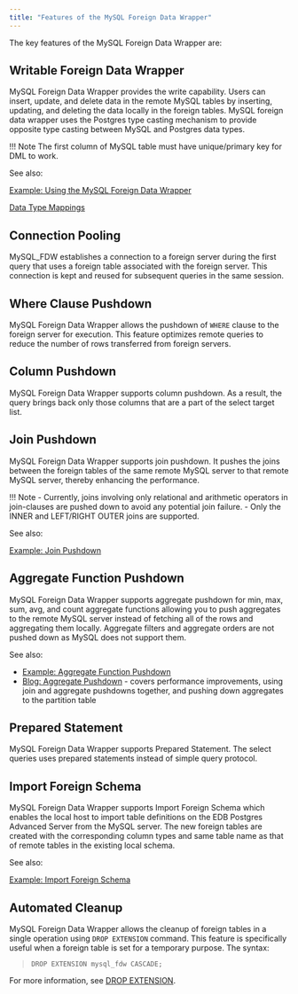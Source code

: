 ```yaml
---
title: "Features of the MySQL Foreign Data Wrapper"
---
```



The key features of the MySQL Foreign Data Wrapper are:

## Writable Foreign Data Wrapper

MySQL Foreign Data Wrapper provides the write capability. Users can insert, update, and delete data in the remote MySQL tables by inserting, updating, and deleting the data locally in the foreign tables. MySQL foreign data wrapper uses the Postgres type casting mechanism to provide opposite type casting between MySQL and Postgres data types.

!!! Note
    The first column of MySQL table must have unique/primary key for DML to work.

See also:

[Example: Using the MySQL Foreign Data Wrapper](08_example_using_the_mysql_data_adapter/#example_using_the_mysql_data_adapter)

[Data Type Mappings](07_configuring_the_mysql_data_adapter/#data-type-mappings)

## Connection Pooling

MySQL_FDW establishes a connection to a foreign server during the first query that uses a foreign table associated with the foreign server. This connection is kept and reused for subsequent queries in the same session.

## Where Clause Pushdown

MySQL Foreign Data Wrapper allows the pushdown of `WHERE` clause to the foreign server for execution. This feature optimizes remote queries to reduce the number of rows transferred from foreign servers.

## Column Pushdown

MySQL Foreign Data Wrapper supports column pushdown. As a result, the query brings back only those columns that are a part of the select target list.

## Join Pushdown

MySQL Foreign Data Wrapper supports join pushdown. It pushes the joins between the foreign tables of the same remote MySQL server to that remote MySQL server, thereby enhancing the performance.

!!! Note
    -   Currently, joins involving only relational and arithmetic operators in join-clauses are pushed down to avoid any potential join failure.
    -   Only the INNER and LEFT/RIGHT OUTER joins are supported.

See also:

[Example: Join Pushdown](10_example_join_push_down/#example_join_push_down)

## Aggregate Function Pushdown 

MySQL Foreign Data Wrapper supports aggregate pushdown for min, max,
sum, avg, and count aggregate functions allowing you to push aggregates to the remote MySQL server instead of fetching all
of the rows and aggregating them locally. Aggregate filters and aggregate orders are not pushed down as MySQL does not support them. 

See also:

- [Example: Aggregate Function Pushdown](10a_example_aggregate_func_push_down)
- [Blog: Aggregate Pushdown](https://www.enterprisedb.com/blog/aggregate-push-down-mysqlfdw) - covers performance improvements, using join and aggregate pushdowns together, and pushing down aggregates to the partition table
## Prepared Statement

MySQL Foreign Data Wrapper supports Prepared Statement. The select queries uses prepared statements instead of simple query protocol.

## Import Foreign Schema

MySQL Foreign Data Wrapper supports Import Foreign Schema which enables the local host to import table definitions on the EDB Postgres Advanced Server from the MySQL server. The new foreign tables are created with the corresponding column types and same table name as that of remote tables in the existing local schema.

See also:

[Example: Import Foreign Schema](09_example_import_foreign_schema/#example_import_foreign_schema)

## Automated Cleanup

MySQL Foreign Data Wrapper allows the cleanup of foreign tables in a single operation using `DROP EXTENSION` command. This feature is specifically useful when a foreign table is set for a temporary purpose. The syntax:

> `DROP EXTENSION mysql_fdw CASCADE;`

For more information, see [DROP EXTENSION](https://www.postgresql.org/docs/current/sql-dropextension.html).


